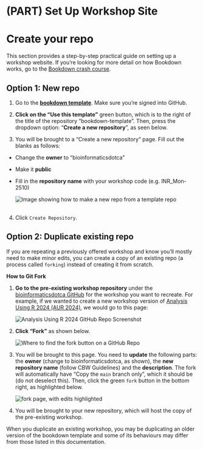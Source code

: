 # (PART) Set Up Workshop Site {-}

# Create your repo {#create-repo}

:::: {.callout type="yellow" title="Note"}

  This section provides a step-by-step practical guide on setting up a workshop website. If you're looking for more detail on how Bookdown works, go to the [Bookdown crash course](#bookdown-crash-course).
  
::::

## Option 1: New repo

1. Go to the **[bookdown template](https://github.com/cbw-dev/bookdown-template)**. Make sure you're signed into GitHub.
    
2.  **Click on the "Use this template"** green button, which is to the right of the title of the repository "bookdown-template". Then, press the dropdown option: "**Create a new repository**", as seen below.

3. You will be brought to a "Create a new repository" page. Fill out the blanks as follows:
  * Change the **owner** to "bioinformaticsdotca"
  * Make it **public**
  * Fill in the **repository name** with your workshop code (e.g. INR_Mon-2510)
    

    ::: {.callout type="gray" title="See image" collapsible="true" style="plain" icon="fa-solid fa-image"}
    ![Image showing how to make a new repo from a template repo](img/template/make-new-repo.png)\
    <br>
    :::

4. Click `Create Repository`.

## Option 2: Duplicate existing repo

If you are repeating a previously offered workshop and know you'll mostly need to make minor edits, you can create a copy of an existing repo (a process called `forking`) instead of creating it from scratch.

**How to Git Fork**

1.  **Go to the pre-existing workshop repository** under the <a href="https://github.com/bioinformaticsdotca/" target="_blank">bioinformaticsdotca GitHub</a> for the workshop you want to recreate. For example, if we wanted to create a new workshop version of <a href="https://github.com/bioinformaticsdotca/AUR_2024" target="_blank">Analysis Using R 2024 (AUR 2024)</a>, we would go to this page:

    ::: {.callout type="gray" title="See image" collapsible="true" style="plain" icon="fa-solid fa-image"}
   
    <img src="https://docs.google.com/drawings/d/e/2PACX-1vR6kuw0wnLD1WL01iuZfnP3rPrDVhB-oClsjUribaDS7GpJNXw9QXbUVZ3aBCIO5N4pBKJXGtwpScfV/pub?w=2068&amp;h=597" alt="Analysis Using R 2024 GitHub Repo Screenshot">
    :::

2.  **Click "Fork"** as shown below.
     
    ::: {.callout type="gray" title="See image" collapsible="true" style="plain" icon="fa-solid fa-image"}
    <img src="https://docs.google.com/drawings/d/e/2PACX-1vQKy0kL2lRkDMug28L6zdgEw_WmUIDGhUi5vor_N5SpLyUMFvtSwTnoHpmefZChkSbEQhEcYHHNFy2Z/pub?w=2867&amp;h=997" alt="Where to find the fork button on a GitHub Repo">
    :::
     
3.  You will be brought to this page. You need to **update** the following parts: the **owner** (change to bioinformaticsdotca, as shown), the **new repository name** (follow CBW Guidelines) and the **description**. The fork will automatically have "Copy the `main` branch only", which it should be (do not deselect this). Then, click the green `fork` button in the bottom right, as highlighted below.
    
    ::: {.callout type="gray" title="See image" collapsible="true" style="plain" icon="fa-solid fa-image"}
    
    <img src="https://docs.google.com/drawings/d/e/2PACX-1vQGQ5pL3qc29i5p5m_aQmyH4YOFUCMVvfryHx3kpR8d-AviF0BKDdCd40GJSM4qc8N2P42TNMp2UIkD/pub?w=2864&amp;h=1624" alt="fork page, with edits highlighted">
    
    :::

4.  You will be brought to your new repository, which will host the copy of the pre-existing workshop.

::: {.callout type="blue" title="Note"  style="plain"}

When you duplicate an existing workshop, you may be duplicating an older version of the bookdown template and some of its behaviours may differ from those listed in this documentation.

:::
